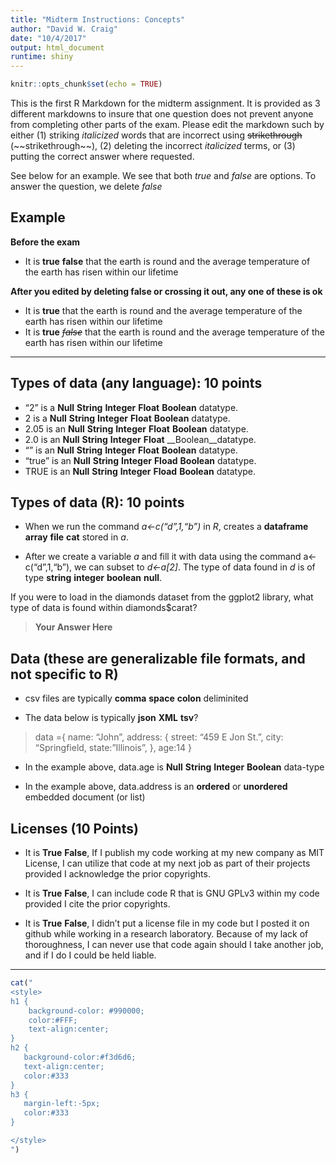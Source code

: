 ```yaml
---
title: "Midterm Instructions: Concepts"
author: "David W. Craig"
date: "10/4/2017"
output: html_document
runtime: shiny
---
```


```r
knitr::opts_chunk$set(echo = TRUE)
```

This is the first R Markdown for the midterm assignment.  It is provided as 3 different markdowns to insure that one question does not prevent anyone from completing other parts of the exam.  Please edit the markdown such by either (1) striking *italicized* words that are incorrect using ~~strikethrough~~ (\~\~strikethrough\~\~), (2) deleting the incorrect *italicized* terms, or (3) putting the correct answer where requested.

See below for an example.  We see that both _true_ and _false_ are options.  To answer the question, we delete _false_

## Example

**Before the exam**

* It is __true__ __false__ that the earth is round and the average temperature of the earth has risen within our lifetime

**After you edited by deleting __false__ or crossing it out, any one of these is ok **

* It is __true__ that the earth is round and the average temperature of the earth has risen within our lifetime
* It is __true__ ~~_false_~~ that the earth is round and the average temperature of the earth has risen within our lifetime

***

## Types of data (any language): 10 points

* "2" is a __Null__ __String__ __Integer__ __Float__  __Boolean__ datatype.
* 2 is a __Null__ __String__ __Integer__ __Float__ __Boolean__ datatype.
* 2.05 is an __Null__ __String__ __Integer__ __Float__  __Boolean__ datatype.
* 2.0 is an __Null__ __String__ __Integer__ __Float__  __Boolean__datatype.
* "" is an __Null__ __String__ __Integer__ __Float__  __Boolean__ datatype.
* "true" is an __Null__ __String__ __Integer__ __Fload__  __Boolean__ datatype.
* TRUE is an __Null__ __String__ __Integer__ __Fload__  __Boolean__ datatype.

## Types of data (R): 10 points

* When we run the command *a<-c("d",1,"b")* in *R*, creates a __dataframe__ __array__ __file__ __cat__ stored in *a*.

* After we create a variable *a* and fill it with data using the command a<-c("d",1,"b"), we can subset to *d<-a[2]*.  The type of data found in *d* is of type __string__ __integer__ __boolean__ __null__.

If you were to load in the diamonds dataset from the ggplot2 library, what type of data is found within diamonds$carat?

>  __Your Answer Here__

## Data (these are generalizable file formats, and not specific to R)

* csv files are typically __comma__ __space__ __colon__ deliminited

* The data below is typically __json__ __XML__ __tsv__?

> data ={
        name: "John",
        address: {
            street: "459 E Jon St.",
            city: "Springfield,
            state: "Illinois",
        },
        age:14
    }

* In the example above, data.age is  __Null__ __String__ __Integer__ __Boolean__ data-type

* In the example above, data.address is an __ordered__ or __unordered__ embedded document (or list)

## Licenses (10 Points)

* It is __True__ __False__, If I publish my code working at my new company as MIT License, I can utilize that code
at my next job as part of their projects provided I acknowledge the prior copyrights.

* It is __True__ __False__, I can include code R that is GNU GPLv3 within my code  provided I cite the prior copyrights.

* It is __True__ __False__, I didn't put a license file in my code but I posted it on github while working in a research laboratory. Because of my lack of thoroughness, I can never use that code again should I take another job, and if I do I could be held liable.  

***


<!-- The text below is just to reformat the page, using css styling -->
```r
cat("
<style>
h1 {
    background-color: #990000;
    color:#FFF;
    text-align:center;
}
h2 {
   background-color:#f3d6d6;
   text-align:center;
   color:#333
}
h3 {
   margin-left:-5px;
   color:#333
}

</style>
")
```
